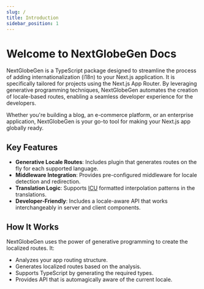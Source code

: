 ```yaml
---
slug: /
title: Introduction
sidebar_position: 1
---
```


# Welcome to NextGlobeGen Docs

NextGlobeGen is a TypeScript package designed to streamline the process of adding internationalization (i18n) to your Next.js application. It is specifically tailored for projects using the Next.js App Router. By leveraging generative programming techniques, NextGlobeGen automates the creation of locale-based routes, enabling a seamless developer experience for the developers.

Whether you're building a blog, an e-commerce platform, or an enterprise application, NextGlobeGen is your go-to tool for making your Next.js app globally ready.

## Key Features

- **Generative Locale Routes**: Includes plugin that generates routes on the fly for each supported language.
- **Middleware Integration**: Provides pre-configured middleware for locale detection and redirection.
- **Translation Logic**: Supports [ICU](https://unicode-org.github.io/icu/userguide/format_parse/messages/) formatted interpolation patterns in the translations.
- **Developer-Friendly**: Includes a locale-aware API that works interchangeably in server and client components.

## How It Works

NextGlobeGen uses the power of generative programming to create the localized routes. It:

- Analyzes your app routing structure.
- Generates localized routes based on the analysis.
- Supports TypeScript by generating the required types.
- Provides API that is automagically aware of the current locale.
